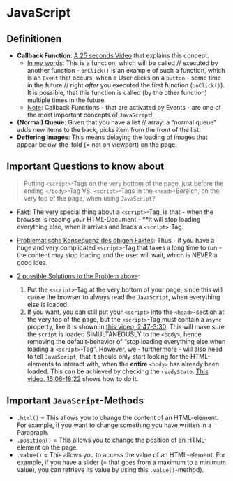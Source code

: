 # JavaScript

## Definitionen

- **Callback Function**: [A 25 seconds Video](https://www.youtube.com/watch?v=587qclhguQg&t=10s) that explains this concept. 
  - <u>In my words</u>: This is a function, which will be called // executed by another function - `onClick()` is an example of such a function, which is an `Event` that occurs, when a User clicks on a `button` - some time in the future // right _after_ you executed the first function (`onClick()`). It is possible, that this function is called (by the other function) multiple times in the future.
  - <u>Note</u>: Callback Functions - that are activated by Events - are one of the most important concepts of `JavaScript`!
- **(Normal) Queue**: Given that you have a list // array: a "normal queue" adds new items to the back, picks item from the front of the list.
- **Deffering Images**: This means delaying the loading of images that appear below-the-fold (= not on viewport) on the page.

## Important Questions to know about

> Putting `<script>`-Tags on the very bottom of the page, just before the ending `</body>`-Tag VS. `<script>`-Tags in the `<head>`-Bereich, on the very top of the page, when using `JavaScript`?

- <u>Fakt</u>: The very special thing about a `<script>`-Tag, is that - when the browser is reading your HTML-Document - **it will stop loading everything else, when it arrives and loads a `<script>`-Tag. 

- <u>Problematische Konsequenz des obigen Faktes</u>: Thus - if you have a huge and very complicated `<script>`-Tag that takes a long time to run - the content may stop loading and the user will wait, which is NEVER a good idea. 

- <u>2 possible Solutions to the Problem above</u>: 
  1) Put the `<script>`-Tag at the very bottom of your page, since this will cause the browser to always read the `JavaScript`, when everything else is loaded.
  2) If you want, you can still put your `<script>` into the `<head>`-section at the very top of the page, but the `<script>`-Tag must contain a `async` property, like it is shown in [this video, 2:47-3:30](https://www.youtube.com/watch?v=YeFzkC2awTM&t=2m47s). This will make sure the `script` is loaded SIMULTANEOUSLY to the `<body>`, hence removing the default-behavior of "stop loading everything else when loading a `<script>`-Tag". However, we - furthermore - will also need to tell `JavaScript`, that it should only start looking for the HTML-elements to interact with, when the **entire** `<body>` has already been loaded. This can be achieved by checking the `readyState`. [This video, 16:06-18:22](https://www.youtube.com/watch?v=YeFzkC2awTM&t=16m6s) shows how to do it.

## Important `JavaScript`-Methods

- `.html()` = This allows you to change the content of an HTML-element. For example, if you want to change something you have written in a Paragraph.
- `.position()` = This allows you to change the position of an HTML-element on the page.
- `.value()` = This allows you to access the value of an HTML-element. For example, if you have a slider (= that goes from a maximum to a minimum value), you can retrieve its value by using this `.value()`-method).

